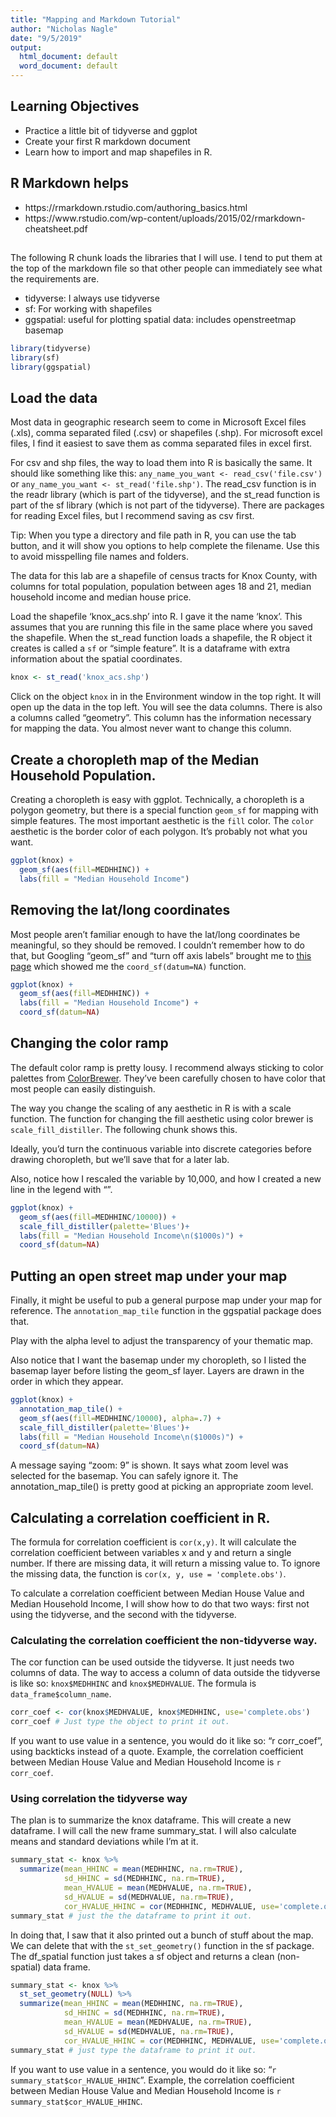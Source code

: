 ---
title: "Mapping and Markdown Tutorial"
author: "Nicholas Nagle"
date: "9/5/2019"
output:
  html_document: default
  word_document: default
---

## Learning Objectives
 - Practice a little bit of tidyverse and ggplot
 - Create your first R markdown document
 - Learn how to import and map shapefiles in R.

## R Markdown helps

- https://rmarkdown.rstudio.com/authoring_basics.html
- https://www.rstudio.com/wp-content/uploads/2015/02/rmarkdown-cheatsheet.pdf




##
The following R chunk loads the libraries that I will use. I tend to put them at the top of the markdown file so that other people can immediately see what the requirements are.

- tidyverse: I always use tidyverse
- sf: For working with shapefiles
- ggspatial: useful for plotting spatial data: includes openstreetmap basemap


```{r}
library(tidyverse)
library(sf)
library(ggspatial)
```
## Load the data 

Most data in geographic research seem to come in Microsoft Excel files (.xls), comma separated filed (.csv) or shapefiles (.shp).
For microsoft excel files, I find it easiest to save them as comma separated files in excel first.

For csv and shp files, the way to load them into R is basically the same. It should like something like this: `any_name_you_want <- read_csv('file.csv')` or 
`any_name_you_want <- st_read('file.shp')`.
The read_csv function is in the readr library (which is part of the tidyverse), and the st_read function is part of the sf library (which is not part of the tidyverse). There are packages for reading Excel files, but I recommend saving as csv first.

Tip: When you type a directory and file path in R, you can use the tab button, and it will show you options to help complete the filename. Use this to avoid misspelling file names and folders.


The data for this lab are a shapefile of census tracts for Knox County, with columns for total population, population between ages 18 and 21, median household income and median house price.


Load the shapefile 'knox_acs.shp' into R. I gave it the name 'knox'. This assumes that you are running this file in the same place where you saved the shapefile. When the st_read function loads a shapefile, the R object it creates is called a  `sf` or "simple feature". It is a dataframe with extra information about the spatial coordinates.


```{r}
knox <- st_read('knox_acs.shp')
```

Click on the object `knox` in in the Environment window in the top right. It will open up the data in the top left. You will see the data columns. There is also a columns called "geometry". This column has the information necessary for mapping the data. You almost never want to change this column.

## Create a choropleth map of the Median Household Population.

Creating a choropleth is easy with ggplot. Technically, a choropleth is a polygon geometry, but there is a special function `geom_sf` for mapping with simple features. The most important aesthetic is the `fill` color. The `color` aesthetic is the border color of each polygon. It's probably not what you want.

```{r}
ggplot(knox) + 
  geom_sf(aes(fill=MEDHHINC)) + 
  labs(fill = "Median Household Income") 

```

## Removing the lat/long coordinates

Most people aren't familiar enough to have the lat/long coordinates be meaningful, so they should be removed. I couldn't remember how to do that, but Googling "geom_sf" and "turn off axis labels" brought me to [this page](https://stackoverflow.com/questions/49836184/cant-remove-gridlines-when-plotting-with-geom-sf) which showed me the `coord_sf(datum=NA)` function.

```{r}
ggplot(knox) + 
  geom_sf(aes(fill=MEDHHINC)) + 
  labs(fill = "Median Household Income") +
  coord_sf(datum=NA)
```

## Changing the color ramp

The default color ramp is pretty lousy. I recommend always sticking to color palettes from [ColorBrewer](http://colorbrewer2.org/#type=sequential&scheme=Blues&n=3). They've been carefully chosen to have color that most people can easily distinguish.

The way you change the scaling of any aesthetic in R is with a scale function. The function for changing the fill aesthetic using color brewer is `scale_fill_distiller`. The following chunk shows this.

Ideally, you'd turn the continuous variable into discrete categories before drawing choropleth, but we'll save that for a later lab.

Also, notice how I rescaled the variable by 10,000, and how I created a new line in the legend with "\n".

```{r}
ggplot(knox) + 
  geom_sf(aes(fill=MEDHHINC/10000)) + 
  scale_fill_distiller(palette='Blues')+
  labs(fill = "Median Household Income\n($1000s)") +
  coord_sf(datum=NA)
```

## Putting an open street map under your map

Finally, it might be useful to pub a general purpose map under your map for reference. The `annotation_map_tile` function in the ggspatial package does that.

Play with the alpha level to adjust the transparency of your thematic map.

Also notice that I want the basemap under my choropleth, so I listed the basemap layer before listing the geom_sf layer. Layers are drawn in the order in which they appear.


```{r}
ggplot(knox) + 
  annotation_map_tile() +
  geom_sf(aes(fill=MEDHHINC/10000), alpha=.7) + 
  scale_fill_distiller(palette='Blues')+
  labs(fill = "Median Household Income\n($1000s)") +
  coord_sf(datum=NA)
```

A message saying "zoom: 9" is shown. It says what zoom level was selected for the basemap. You can safely ignore it. The annotation_map_tile()  is pretty good at picking an appropriate zoom level.


## Calculating a correlation coefficient in R.

The formula for correlation coefficient is `cor(x,y)`. It will calculate the correlation coefficient between variables x and y and return a single number. If there are missing data, it will return a missing value to. To ignore the missing data, the function is `cor(x, y, use = 'complete.obs')`.

To calculate a correlation coefficient between Median House Value and Median Household Income, I will show how to do that two ways: first not using the tidyverse, and the second with the tidyverse.

### Calculating the correlation coefficient the non-tidyverse way.

The cor function can be used outside the tidyverse. It just needs two columns of data. The way to access a column of data outside the tidyverse is like so:
`knox$MEDHHINC` and `knox$MEDHVALUE`. The formula is `data_frame$column_name`.

```{r}
corr_coef <- cor(knox$MEDHVALUE, knox$MEDHHINC, use='complete.obs')
corr_coef # Just type the object to print it out.
```


If you want to use value in a sentence, you would do it like so: "r corr_coef", using backticks instead of a quote.  Example, the correlation coefficient between Median House Value and Median Household Income is `r corr_coef`.

### Using correlation the tidyverse way

The plan is to summarize the knox dataframe. This will create a new dataframe. I will call the new frame summary_stat. I will also calculate means and standard deviations while I'm at it.

```{r}
summary_stat <- knox %>%
  summarize(mean_HHINC = mean(MEDHHINC, na.rm=TRUE),
            sd_HHINC = sd(MEDHHINC, na.rm=TRUE),
            mean_HVALUE = mean(MEDHVALUE, na.rm=TRUE),
            sd_HVALUE = sd(MEDHVALUE, na.rm=TRUE),
            cor_HVALUE_HHINC = cor(MEDHHINC, MEDHVALUE, use='complete.obs'))
summary_stat # just the the dataframe to print it out.
```

In doing that, I saw that it also printed out a bunch of stuff about the map. We can delete that with the `st_set_geometry()` function in the sf package. The df_spatial function just takes a sf object and returns a clean (non-spatial) data frame.


```{r}
summary_stat <- knox %>%
  st_set_geometry(NULL) %>%
  summarize(mean_HHINC = mean(MEDHHINC, na.rm=TRUE),
            sd_HHINC = sd(MEDHHINC, na.rm=TRUE),
            mean_HVALUE = mean(MEDHVALUE, na.rm=TRUE),
            sd_HVALUE = sd(MEDHVALUE, na.rm=TRUE),
            cor_HVALUE_HHINC = cor(MEDHHINC, MEDHVALUE, use='complete.obs'))
summary_stat # just type the dataframe to print it out.
```


If you want to use value in a sentence, you would do it like so: "`r summary_stat$cor_HVALUE_HHINC`".  Example, the correlation coefficient between Median House Value and Median Household Income is `r summary_stat$cor_HVALUE_HHINC`.



